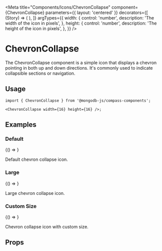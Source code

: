 
<Meta
  title="Components/Icons/ChevronCollapse"
  component={ChevronCollapse}
  parameters={{ layout: 'centered' }}
  decorators={[
    (Story) => (
      <LeafyGreenProvider>
        <Story />
      </LeafyGreenProvider>
    ),
  ]}
  argTypes={{
    width: {
      control: 'number',
      description: 'The width of the icon in pixels',
    },
    height: {
      control: 'number',
      description: 'The height of the icon in pixels',
    },
  }}
/>

# ChevronCollapse

The ChevronCollapse component is a simple icon that displays a chevron pointing in both up and down directions. It's commonly used to indicate collapsible sections or navigation.

## Usage

```tsx
import { ChevronCollapse } from '@mongodb-js/compass-components';

<ChevronCollapse width={16} height={16} />;
```

## Examples

### Default

<Story name="Default">{() => <ChevronCollapse width={16} height={16} />}</Story>

Default chevron collapse icon.

### Large

<Story name="Large">{() => <ChevronCollapse width={24} height={24} />}</Story>

Large chevron collapse icon.

### Custom Size

<Story name="CustomSize">
  {() => <ChevronCollapse width={32} height={32} />}
</Story>

Chevron collapse icon with custom size.

## Props

<Controls />
